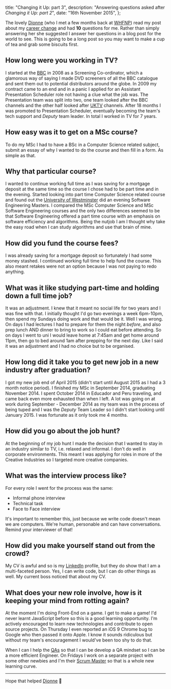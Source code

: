 
  title: "Changing it Up: part 3",
  description: "Answering questions asked after *Changing it Up: part 2*",
  date: "16th November 2015",
};


The lovely [Dionne](http://dionnecondor-farrell.com/) (who I met a few months back at [WHFNP](http://womenhackfornonprofits.com/)) read my post about my [career change](https://tanyapowell.dev/blog/Making-The-Transition/) and had **10** questions for me. Rather than simply answering her she suggested I answer her questions in a blog post for the world to see. This is going to be a long post so you may want to make a cup of tea and grab some biscuits first.

## How long were you working in TV?

I started at the [BBC](http://www.bbc.co.uk) in 2008 as a Screening Co-ordinator, which a glamorous way of saying I made DVD screeners of all the BBC catalogue and sent them out to potential distributors around the globe. In 2009 my contract came to an end and in a panic I applied for an Assistant Presentation Scheduler role not having a clue what the job was. The Presentation team was split into two, one team looked after the BBC channels and the other half looked after [UKTV](http://network.uktv.co.uk/) channels. After 18 months I was promoted to Presentation Scheduler, eventually becoming the team's tech support and _Deputy_ team leader. In total I worked in TV for 7 years.

## How easy was it to get on a MSc course?

To do my MSc I had to have a BSc in a Computer Science related subject, submit an essay of why I wanted to do the course and then fill in a form. As simple as that.

## Why that particular course?

I wanted to continue working full time as I was saving for a mortgage deposit at the same time so the course I chose had to be part time and in the evening. Started looking into part time Computer Science related course and found out the [University of Westminster](https://www.westminster.ac.uk/) did an evening Software Engineering Masters. I compared the MSc Computer Science and MSc Software Engineering courses and the only two differences seemed to be that Software Engineering offered a part time course with an emphasis on software efficiency and algorithms. Being the nutjob I am I thought why take the easy road when I can study algorithms and use that brain of mine.

## How did you fund the course fees?

I was already saving for a mortgage deposit so fortunately I had some money stashed. I continued working full time to help fund the course. This also meant retakes were not an option because I was not paying to redo anything.

## What was it like studying part-time and holding down a full time job?

It was an adjustment. I knew that it meant no social life for two years and I was fine with that. I initially thought I'd go two evenings a week 6pm-10pm, then spend my Sundays doing work and that would be it. Well I was wrong. On days I had lectures I had to prepare for them the night _before_, and also prep lunch AND dinner to bring to work so I could eat before attending. So on days I went to uni I would leave home at 7:45am and get home around 11pm, then go to bed around 1am after prepping for the next day. Like I said it was an adjustment and I had no choice but to be organised.

## How long did it take you to get new job in a new industry after graduation?

I got my new job end of April 2015 (didn't start until August 2015 as I had a 3 month notice period). I finished my MSc in September 2014, graduating November 2014. I spent October 2014 in Educador and Peru traveling, and came back even more exhausted than when I left. A lot was going on at work during September - December 2014 as my team was in the process of being tuped and I was the _Deputy_ Team Leader so I didn't start looking until January 2015. I was fortunate as it only took me 4 months.

## How did you go about the job hunt?

At the beginning of my job hunt I made the decision that I wanted to stay in an industry similar to TV, i.e. relaxed and informal. I don't do well in corporate environments. This meant I was applying for roles in more of the Creative Industries so I targeted more creative companies.

## What was the interview process like?

For every role I went for the process was the same:

- Informal phone interview
- Technical task
- Face to Face interview

It's important to remember this, just because we write code doesn't mean we are computers. We're human, personable and can have conversations. Remind your interviewer of that!

## How did you make yourself stand out from the crowd?

My CV is awful and so is my [LinkedIn](https://www.linkedin.com/in/tanyapowell) profile, but they do show that I am a multi-faceted person. Yes, I can write code, but I can do other things as well. My current boss noticed that about my CV.

## What does your new role involve, how is it keeping your mind from rotting again?

At the moment I'm doing Front-End on a game. I get to make a game! I'd never learnt JavaScript before so this is a good learning opportunity. I'm actively encouraged to learn new technologies and contribute to open source projects. On Thursday I even reported an iOS 9 Chrome bug to Google who then passed it onto Apple. I know it sounds ridiculous but without my team's encouragement I would've been too shy to do that.

When I can I help the [QAs](https://en.wikipedia.org/wiki/Quality_assurance) so that I can be develop a QA mindset so I can be a more efficient Engineer. On Fridays I work on a separate project with some other newbies and I'm their [Scrum Master](https://www.mountaingoatsoftware.com/agile/scrum/scrummaster) so that is a whole new learning curve.

---

Hope that helped [Dionne](http://dionnecondor-farrell.com/) 🤗
